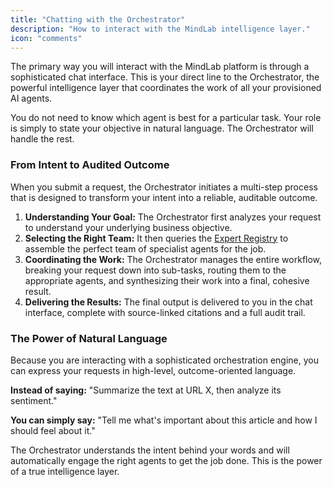 ```yaml
---
title: "Chatting with the Orchestrator"
description: "How to interact with the MindLab intelligence layer."
icon: "comments"
---
```


The primary way you will interact with the MindLab platform is through a sophisticated chat interface. This is your direct line to the Orchestrator, the powerful intelligence layer that coordinates the work of all your provisioned AI agents.

You do not need to know which agent is best for a particular task. Your role is simply to state your objective in natural language. The Orchestrator will handle the rest.

### From Intent to Audited Outcome

When you submit a request, the Orchestrator initiates a multi-step process that is designed to transform your intent into a reliable, auditable outcome.

1.  **Understanding Your Goal:** The Orchestrator first analyzes your request to understand your underlying business objective.
2.  **Selecting the Right Team:** It then queries the [Expert Registry](/whitepaper/expert-registry-and-skill-graph) to assemble the perfect team of specialist agents for the job.
3.  **Coordinating the Work:** The Orchestrator manages the entire workflow, breaking your request down into sub-tasks, routing them to the appropriate agents, and synthesizing their work into a final, cohesive result.
4.  **Delivering the Results:** The final output is delivered to you in the chat interface, complete with source-linked citations and a full audit trail.

### The Power of Natural Language

Because you are interacting with a sophisticated orchestration engine, you can express your requests in high-level, outcome-oriented language.

**Instead of saying:** "Summarize the text at URL X, then analyze its sentiment."

**You can simply say:** "Tell me what's important about this article and how I should feel about it."

The Orchestrator understands the intent behind your words and will automatically engage the right agents to get the job done. This is the power of a true intelligence layer.